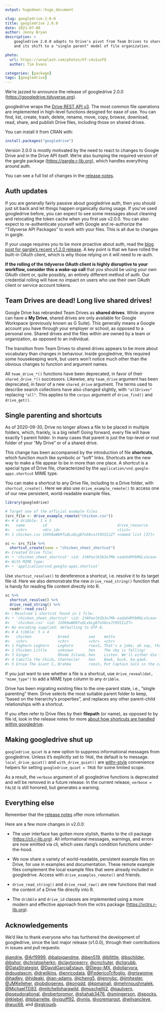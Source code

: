 ```yaml
---
output: hugodown::hugo_document

slug: googledrive-2-0-0
title: googledrive 2.0.0
date: 2021-07-08
author: Jenny Bryan
description: >
    googledrive 2.0.0 adapts to Drive's pivot from Team Drives to shared drives
    and its shift to a "single parent" model of file organization.

photo:
  url: https://unsplash.com/photos/Uf-c4u1usFQ
  author: Tim Evans

categories: [package]
tags: [googledrive]
---
```


We're jazzed to announce the release of googledrive 2.0.0 (<https://googledrive.tidyverse.org>).

googledrive wraps the [Drive REST API v3](https://developers.google.com/drive/).
The most common file operations are implemented in high-level functions designed for ease of use.
You can find, list, create, trash, delete, rename, move, copy, browse, download, read, share, and publish Drive files, including those on shared drives.

You can install it from CRAN with:

```r
install.packages("googledrive")
```

Version 2.0.0 is mostly motivated by the need to react to changes to Google Drive and in the Drive API itself.
We're also bumping the required version of the gargle package (<https://gargle.r-lib.org>), which handles everything around auth.

You can see a full list of changes in the [release notes](https://googledrive.tidyverse.org/news/index.html).

## Auth updates

If you are generally fairly passive about googledrive auth, then you should just sit back and let things happen organically during usage.
If you've used googledrive before, you can expect to see some messages about 
cleaning and relocating the token cache when you first use v2.0.0.
You can also expect to re-authenticate yourself with Google and re-authorize the "Tidyverse API Packages" to work with your files.
This is all due to changes in gargle.

If your usage requires you to be more proactive about auth, read the [blog post for gargle's recent v1.2.0 release](https://www.tidyverse.org/blog/2021/07/gargle-1-2-0/).
A key point is that we have rolled the built-in OAuth client, which is why those relying on it will need to re-auth.

**If the rolling of the tidyverse OAuth client is highly disruptive to your workflow, consider this a wake-up call** that you should be using your own OAuth client or, quite possibly, an entirely different method of auth.
Our credential rolling will have no impact on users who use their own OAuth client or service account tokens.

## Team Drives are dead! Long live shared drives!

Google Drive has rebranded Team Drives as **shared drives**.
While anyone can have a **My Drive**, shared drives are only available for Google Workspace (previously known as G Suite).
This generally means a Google account you have through your employer or school, as opposed to a personal one.
Shared drives and the files within are owned by a team or organization, as opposed to an individual.

The transition from Team Drives to shared drives appears to be more about vocabulary than changes in behaviour.
Inside googledrive, this required some housekeeping work, but users won't notice much other than the obvious changes to function and argument names.

All `team_drive_*()` functions have been deprecated, in favor of their `shared_drive_*()` successors.
Likewise, any `team_drive` argument has been deprecated, in favor of a new `shared_drive` argument.
The terms used to describe search collections have also changed slightly, with `"allDrives"` replacing `"all"`.
This applies to the `corpus` argument of `drive_find()` and `drive_get()`.

## Single parenting and shortcuts

As of 2020-09-30, Drive no longer allows a file to be placed in multiple folders, which, frankly, is a big relief!
Going forward, every file will have exactly 1 parent folder.
In many cases that parent is just the top-level or root folder of your "My Drive" or of a shared drive.

This change has been accompanied by the introduction of file **shortcuts**, which function much like symbolic or "soft" links.
Shortcuts are the new way to make a file appear to be in more than one place.
A shortcut is a special type of Drive file, characterized by the `application/vnd.google-apps.shortcut` MIME type.

You can make a shortcut to any Drive file, including to a Drive folder, with `shortcut_create()`.
Here we also use `drive_example_remote()` to access one of our new persistent, world-readable example files.

```r
library(googledrive)

# Target one of the official example files
(src_file <- drive_example_remote("chicken.csv"))
#> # A dribble: 1 x 3
#>   name        id                                drive_resource   
#>   <chr>       <drv_id>                          <list>           
#> 1 chicken.csv 1VOh6wWbRfuQLxbLg87o58vxJt95SIiZ7 <named list [37]>

sc <- src_file %>% 
  shortcut_create(name = "chicken_sheet_shortcut")
#> Created Drive file:
#> • 'chicken_sheet_shortcut' <id: 1YAPexlK3b3o7Mk-xadahXMYbMGLvScea>
#> With MIME type:
#> • 'application/vnd.google-apps.shortcut'
```

Use `shortcut_resolve()` to dereference a shortcut, i.e. resolve it to its target file id.
Here we also demonstrate the new `drive_read_string()` function that is handy for reading file content directly into R.

```r
sc %>% 
  shortcut_resolve() %>%
  drive_read_string() %>% 
  readr::read_csv()
#> ℹ Resolved 1 shortcut found in 1 file:
#> • 'chicken_sheet_shortcut' <id: 1YAPexlK3b3o7Mk-xadahXMYbMGLvScea> ->
#>   'chicken.csv' <id: 1VOh6wWbRfuQLxbLg87o58vxJt95SIiZ7>
#> No encoding supplied: defaulting to UTF-8.
#> # A tibble: 5 x 4
#>   chicken            breed         sex    motto                                 
#>   <chr>              <chr>         <chr>  <chr>                                 
#> 1 Foghorn Leghorn    Leghorn       roost… That's a joke, ah say, that's a joke,…
#> 2 Chicken Little     unknown       hen    The sky is falling!                   
#> 3 Ginger             Rhode Island… hen    Listen. We'll either die free chicken…
#> 4 Camilla the Chick… Chantecler    hen    Bawk, buck, ba-gawk.                  
#> 5 Ernie The Giant C… Brahma        roost… Put Captain Solo in the cargo hold.
```

If you just want to see whether a file is a shortcut, use `drive_reveal(dat, "mime_type")` to add a MIME type column to any `dribble`.

Drive has been migrating existing files to the one-parent state, i.e., "single parenting" them.
Drive selects the most suitable parent folder to keep, "based on the hierarchy's properties", and replaces any other parent-child relationships with a shortcut.

If you often refer to Drive files by their **filepath** (or name), as opposed to by file id, look in the release notes for more [about how shortcuts are handled within googledrive](https://googledrive.tidyverse.org/news/index.html#single-parenting-and-shortcuts).

## Making googledrive shut up

`googledrive_quiet` is a new option to suppress informational messages from googledrive.
Unless it's explicitly set to `TRUE`, the default is to message.
`local_drive_quiet()` and `with_drive_quiet()` are [withr-style](https://withr.r-lib.org) convenience helpers for setting `googledrive_quiet = TRUE` for some limited scope.

As a result, the `verbose` argument of all googledrive functions is deprecated and will be removed in a future release.
In the current release, `verbose = FALSE` is still honored, but generates a warning.

## Everything else

Remember that the [release notes](https://googledrive.tidyverse.org/news/index.html) offer more information.

Here are a few more changes in v2.0.0:

* The user interface has gotten more stylish, thanks to the cli package (<https://cli.r-lib.org>).
All informational messages, warnings, and errors are now emitted via cli, which uses rlang's condition functions under-the-hood.

* We now share a variety of world-readable, persistent example files on Drive, for use in examples and documentation.
These remote example files complement the local example files that were already included in googledrive.
Access with `drive_examples_remote()` and friends.

* `drive_read_string()` and `drive_read_raw()` are new functions that read the content of a Drive file directly into R.

* The `dribble` and `drive_id` classes are implemented using a more modern and effective approach from the vctrs package (<https://vctrs.r-lib.org>).

## Acknowledgements

We'd like to thank everyone who has furthered the development of googledrive, since the last major release (v1.0.0), through their contributions in issues and pull requests:

[&#x0040;andrie](https://github.com/andrie), [&#x0040;Arf9999](https://github.com/Arf9999), [&#x0040;batpigandme](https://github.com/batpigandme), [&#x0040;ben519](https://github.com/ben519), [&#x0040;bllittle](https://github.com/bllittle), [&#x0040;bschilder](https://github.com/bschilder), [&#x0040;bshor](https://github.com/bshor), [&#x0040;christopherkn](https://github.com/christopherkn), [&#x0040;claytonperry](https://github.com/claytonperry), [&#x0040;cmchuter](https://github.com/cmchuter), [&#x0040;ctgrubb](https://github.com/ctgrubb), [&#x0040;DataStrategist](https://github.com/DataStrategist), [&#x0040;DavidGarciaEstaun](https://github.com/DavidGarciaEstaun), [&#x0040;Diego-MX](https://github.com/Diego-MX), [&#x0040;dollarvora](https://github.com/dollarvora), [&#x0040;douglascm](https://github.com/douglascm), [&#x0040;drwilkins](https://github.com/drwilkins), [&#x0040;enricodata](https://github.com/enricodata), [&#x0040;FedericoTrifoglio](https://github.com/FedericoTrifoglio), [&#x0040;griswomw](https://github.com/griswomw), [&#x0040;hadley](https://github.com/hadley), [&#x0040;hideaki](https://github.com/hideaki), [&#x0040;ian-adams](https://github.com/ian-adams), [&#x0040;jcheng5](https://github.com/jcheng5), [&#x0040;jennybc](https://github.com/jennybc), [&#x0040;jimhester](https://github.com/jimhester), [&#x0040;JMKelleher](https://github.com/JMKelleher), [&#x0040;jobdiogenes](https://github.com/jobdiogenes), [&#x0040;kongdd](https://github.com/kongdd), [&#x0040;kpmainali](https://github.com/kpmainali), [&#x0040;mehrnoushmalek](https://github.com/mehrnoushmalek), [&#x0040;MichaelTD83](https://github.com/MichaelTD83), [&#x0040;mitchelloharawild](https://github.com/mitchelloharawild), [&#x0040;muschellij2](https://github.com/muschellij2), [&#x0040;paulvern](https://github.com/paulvern), [&#x0040;pseudorational](https://github.com/pseudorational), [&#x0040;robertoromor](https://github.com/robertoromor), [&#x0040;shahab3476](https://github.com/shahab3476), [&#x0040;smingerson](https://github.com/smingerson), [&#x0040;spocks](https://github.com/spocks), [&#x0040;tklebel](https://github.com/tklebel), [&#x0040;tpbarrette](https://github.com/tpbarrette), [&#x0040;viquiff92](https://github.com/viquiff92), [&#x0040;vnijs](https://github.com/vnijs), [&#x0040;voremargot](https://github.com/voremargot), [&#x0040;wilvancleve](https://github.com/wilvancleve), [&#x0040;wuc66](https://github.com/wuc66), and [&#x0040;xgirouxb](https://github.com/xgirouxb).
